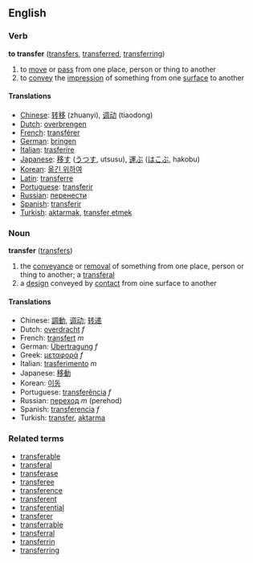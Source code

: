 ==English==
===Verb===
'''to transfer''' ([[transfers]], [[transferred]], [[transferring]])

# to [[move]] or [[pass]] from one place, person or thing to another
# to [[convey]] the [[impression]] of something from one [[surface]] to another

====Translations====
*[[Chinese]]: [[转移]] (zhuanyi), [[调动]] (tiaodong)
*[[Dutch]]: [[overbrengen]]
*[[French]]: [[transférer]]
*[[German]]: [[bringen]]
*[[Italian]]: [[trasferire]]
*[[Japanese]]: [[移す]] ([[うつす]], utsusu), [[運ぶ]] ([[はこぶ]], hakobu)
*[[Korean]]: [[옮긴 위하여]]
*[[Latin]]: [[transferre]]
*[[Portuguese]]: [[transferir]]
*[[Russian]]: [[перенести]]
*[[Spanish]]: [[transferir]]
*[[Turkish]]: [[aktarmak]], [[transfer etmek]]

===Noun===
'''transfer''' ([[transfers]])
# the [[conveyance]] or [[removal]] of something from one place, person or thing to another; a [[transferal]]
# a [[design]] conveyed by [[contact]] from oine surface to another

====Translations====
*Chinese: [[調動]], [[调动]]; [[转递]]
*Dutch: [[overdracht]] ''f''
*French: [[transfert]] ''m''
*German: [[Übertragung]] ''f''
*Greek: [[μεταφορά]] ''f''
*Italian: [[trasferimento]] ''m''
*Japanese: [[移動]]
*Korean: [[이동]]
*Portuguese: [[transferência]] ''f''
*Russian: [[переход]] ''m'' (perehod)
*Spanish: [[transferencia]] ''f''
*Turkish: [[transfer]], [[aktarma]]

===Related terms===
*[[transferable]]
*[[transferal]]
*[[transferase]]
*[[transferee]]
*[[transference]]
*[[transferent]]
*[[transferential]]
*[[transferer]]
*[[transferrable]]
*[[transferral]]
*[[transferrin]]
*[[transferring]]